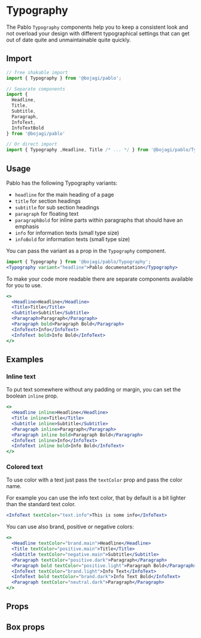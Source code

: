 
# Typography

The Pablo `Typography` components help you to keep a consistent look and not overload your design with
different typographical settings that can get out of date quite and unmaintainable quite quickly.

## Import

```js
// Tree shakable import
import { Typography } from '@bojagi/pablo';

// Separate components
import { 
  Headline,
  Title,
  Subtitle,
  Paragraph,
  InfoText,
  InfoTextBold
} from '@bojagi/pablo'

// Or direct import
import { Typography ,Headline, Title /* ... */ } from '@bojagi/pablo/Typography';
```

## Usage

Pablo has the following Typography variants:

* `headline` for the main heading of a page
* `title` for section headings
* `subtitle` for sub section headings
* `paragraph` for floating text
* `paragraphBold` for inline parts within paragraphs that should have an emphasis
* `info` for information texts (small type size)
* `infoBold` for information texts (small type size)

You can pass the variant as a prop in the `Typography` component.

```jsx
import { Typography } from '@bojagi/pablo/Typography';
<Typography variant="headline">Pablo documenatation</Typography>
```

To make your code more readable there are separate components available for you to use.

```jsx live
<>
  <Headline>Headline</Headline>
  <Title>Title</Title>
  <Subtitle>Subtitle</Subtitle>
  <Paragraph>Paragraph</Paragraph>
  <Paragraph bold>Paragraph Bold</Paragraph>
  <InfoText>Info</InfoText>
  <InfoText bold>Info Bold</InfoText>
</>
```

## Examples

### Inline text

To put text somewhere without any padding or margin, you can set the boolean `inline` prop.

```jsx live
<>
  <Headline inline>Headline</Headline>
  <Title inline>Title</Title>
  <Subtitle inline>Subtitle</Subtitle>
  <Paragraph inline>Paragraph</Paragraph>
  <Paragraph inline bold>Paragraph Bold</Paragraph>
  <InfoText inline>Info</InfoText>
  <InfoText inline bold>Info Bold</InfoText>
</>
```

### Colored text

To use color with a text just pass the `textColor` prop and pass the color name.

For example you can use the info text color, that by default is a bit lighter than the standard text color.

```jsx live
<InfoText textColor="text.info">This is some info</InfoText>
```

You can use also brand, positive or negative colors:

```jsx live
<>
  <Headline textColor="brand.main">Headline</Headline>
  <Title textColor="positive.main">Title</Title>
  <Subtitle textColor="negative.main">Subtitle</Subtitle>
  <Paragraph textColor="positive.dark">Paragraph</Paragraph>
  <Paragraph bold textColor="positive.light">Paragraph Bold</Paragraph>
  <InfoText textColor="brand.light">Info Text</InfoText>
  <InfoText bold textColor="brand.dark">Info Text Bold</InfoText>
  <Paragraph textColor="neutral.dark">Paragraph</Paragraph>
</>
```

## Props

<PropsTable name="Typography" type="direct" />

## Box props
<PropsTable name="Typography" type="box" />
